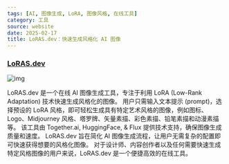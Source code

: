 ```yaml
---
tags: [AI, 图像生成, LoRA, 图像风格, 在线工具]
category: 工具
source: website
date: 2025-02-17
title: LoRAS.dev：快速生成风格化 AI 图像
---
```


### [LoRAS.dev](https://www.loras.dev/)

![img](https://img.mengpeng.tech/i/2025/02/17/67b2c3caa4dee.webp)

LoRAS.dev 是一个在线 AI 图像生成工具，专注于利用 LoRA (Low-Rank Adaptation) 技术快速生成风格化的图像。 用户只需输入文本提示 (prompt)，选择预设的 LoRA 风格，即可轻松生成具有特定艺术风格的图像，例如图标、Logo、Midjourney 风格、塔罗牌、矢量素描、彩色素描、铅笔素描和动漫素描等。 该工具由 Together.ai, HuggingFace, & Flux 提供技术支持，确保图像生成质量和速度。 LoRAS.dev 旨在简化 AI 图像生成流程，让用户无需复杂的配置即可快速获得想要的风格化图像。 对于设计师、内容创作者以及任何需要快速生成特定风格图像的用户来说，LoRAS.dev 是一个便捷高效的在线工具。
